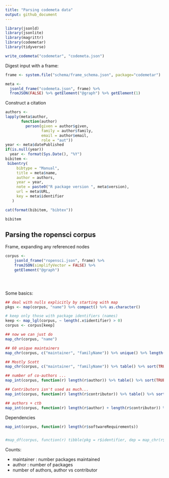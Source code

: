 ```yaml
---
title: "Parsing codemeta data"
output: github_document
---
```



```r
library(jsonld)
library(jsonlite)
library(magrittr)
library(codemetar)
library(tidyverse)
```

```r
write_codemeta("codemetar", "codemeta.json")
```



Digest input with a frame:

```r
frame <- system.file("schema/frame_schema.json", package="codemetar")

meta <- 
  jsonld_frame("codemeta.json", frame) %>%
  fromJSON(FALSE) %>% getElement("@graph") %>% getElement(1)
```

Construct a citation

```r
authors <- 
lapply(meta$author, 
       function(author) 
         person(given = author$given, 
                family = author$family, 
                email = author$email,
                role = "aut"))
year <- meta$datePublished
if(is.null(year)) 
  year <- format(Sys.Date(), "%Y")
bibitem <- 
 bibentry(
     bibtype = "Manual",
     title = meta$name,
     author = authors,
     year = year,
     note = paste0("R package version ", meta$version),
     url = meta$URL,
     key = meta$identifier
   )

cat(format(bibitem, "bibtex"))

bibitem
```


## Parsing the ropensci corpus

Frame, expanding any referenced nodes

```r
corpus <- 
    jsonld_frame("ropensci.json", frame) %>%
    fromJSON(simplifyVector = FALSE) %>%
    getElement("@graph") 


    
```


Some basics:

```r

## deal with nulls explicitly by starting with map
pkgs <- map(corpus, "name") %>% compact() %>% as.character()

# keep only those with package identifiers (names)
keep <- map_lgl(corpus, ~ length(.x$identifier) > 0)
corpus <- corpus[keep]

## now we can just do
map_chr(corpus, "name")
```

```r
## 60 unique maintainers
map_chr(corpus, c("maintainer", "familyName")) %>% unique() %>% length()

## Mostly Scott
map_chr(corpus, c("maintainer", "familyName")) %>% table() %>% sort(TRUE)
```


```r
## number of co-authors ... 
map_int(corpus, function(r) length(r$author)) %>% table() %>% sort(TRUE)
```

```r
## Contributors isn't used as much...
map_int(corpus, function(r) length(r$contributor)) %>% table() %>% sort(TRUE)

## authors + ctb 
map_int(corpus, function(r) length(r$author) + length(r$contributor)) %>% table() %>% sort(TRUE)

```

Dependencies

```r
map_int(corpus, function(r) length(r$softwareRequirements))


#map_df(corpus, function(r) tibble(pkg = r$identifier, dep = map_chr(r$softwareRequirements, "name")))

```


Counts: 

- maintainer : number packages maintained
- author : number of packages
- number of authors, author vs contributor 

```r
```

